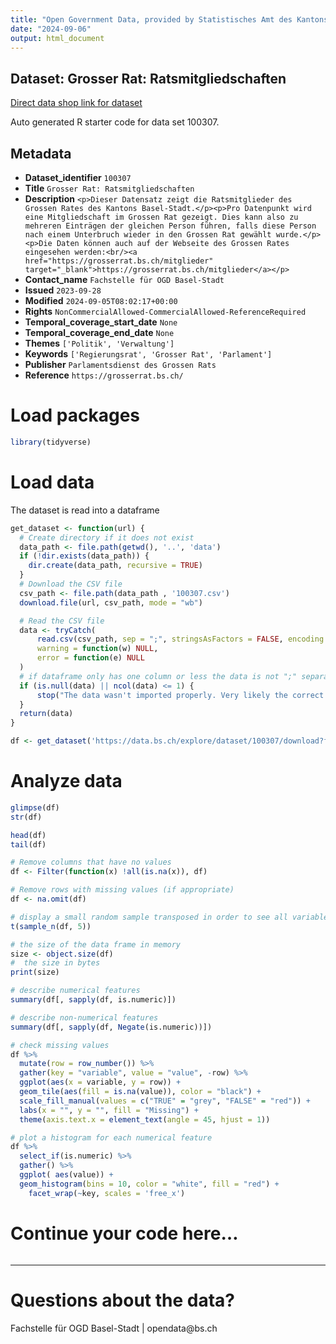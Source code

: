 ```yaml
---
title: "Open Government Data, provided by Statistisches Amt des Kantons Basel-Stadt - Fachstelle OGD"
date: "2024-09-06"
output: html_document
---
```


## Dataset: Grosser Rat: Ratsmitgliedschaften

[Direct data shop link for dataset](https://data.bs.ch/explore/dataset/100307)

Auto generated R starter code for data set 100307.

## Metadata

- **Dataset_identifier** `100307`
- **Title** `Grosser Rat: Ratsmitgliedschaften`
- **Description** `<p>Dieser Datensatz zeigt die Ratsmitglieder des Grossen Rates des Kantons Basel-Stadt.</p><p>Pro Datenpunkt wird eine Mitgliedschaft im Grossen Rat gezeigt. Dies kann also zu mehreren Einträgen der gleichen Person führen, falls diese Person nach einem Unterbruch wieder in den Grossen Rat gewählt wurde.</p><p>Die Daten können auch auf der Webseite des Grossen Rates eingesehen werden:<br/><a href="https://grosserrat.bs.ch/mitglieder" target="_blank">https://grosserrat.bs.ch/mitglieder</a></p>`
- **Contact_name** `Fachstelle für OGD Basel-Stadt`
- **Issued** `2023-09-28`
- **Modified** `2024-09-05T08:02:17+00:00`
- **Rights** `NonCommercialAllowed-CommercialAllowed-ReferenceRequired`
- **Temporal_coverage_start_date** `None`
- **Temporal_coverage_end_date** `None`
- **Themes** `['Politik', 'Verwaltung']`
- **Keywords** `['Regierungsrat', 'Grosser Rat', 'Parlament']`
- **Publisher** `Parlamentsdienst des Grossen Rats`
- **Reference** `https://grosserrat.bs.ch/`


# Load packages

```r

library(tidyverse)
```

# Load data

The dataset is read into a dataframe

```r
get_dataset <- function(url) {
  # Create directory if it does not exist
  data_path <- file.path(getwd(), '..', 'data')
  if (!dir.exists(data_path)) {
    dir.create(data_path, recursive = TRUE)
  }
  # Download the CSV file
  csv_path <- file.path(data_path , '100307.csv')
  download.file(url, csv_path, mode = "wb")

  # Read the CSV file
  data <- tryCatch(
      read.csv(csv_path, sep = ";", stringsAsFactors = FALSE, encoding = "UTF-8"),
      warning = function(w) NULL,
      error = function(e) NULL
  )
  # if dataframe only has one column or less the data is not ";" separated
  if (is.null(data) || ncol(data) <= 1) {
      stop("The data wasn't imported properly. Very likely the correct separator couldn't be found.\nPlease check the dataset manually and adjust the code.")
  }
  return(data)
}
```

```r

df <- get_dataset('https://data.bs.ch/explore/dataset/100307/download?format=csv&timezone=Europe%2FZurich')

```

# Analyze data

```r

glimpse(df)
str(df)

head(df)
tail(df)

```

```r
# Remove columns that have no values
df <- Filter(function(x) !all(is.na(x)), df)

# Remove rows with missing values (if appropriate)
df <- na.omit(df)
```

```r
# display a small random sample transposed in order to see all variables
t(sample_n(df, 5))
```

```r
# the size of the data frame in memory
size <- object.size(df)
#  the size in bytes
print(size)
```

```r
# describe numerical features
summary(df[, sapply(df, is.numeric)])
```

```r
# describe non-numerical features
summary(df[, sapply(df, Negate(is.numeric))])
```

```r
# check missing values
df %>%
  mutate(row = row_number()) %>%
  gather(key = "variable", value = "value", -row) %>%
  ggplot(aes(x = variable, y = row)) +
  geom_tile(aes(fill = is.na(value)), color = "black") +
  scale_fill_manual(values = c("TRUE" = "grey", "FALSE" = "red")) +
  labs(x = "", y = "", fill = "Missing") +
  theme(axis.text.x = element_text(angle = 45, hjust = 1))
```

```r
# plot a histogram for each numerical feature
df %>%
  select_if(is.numeric) %>%
  gather() %>%
  ggplot( aes(value)) +
  geom_histogram(bins = 10, color = "white", fill = "red") +
    facet_wrap(~key, scales = 'free_x')
```

# Continue your code here...

```r

```
------------------------------------------------------------------------

# Questions about the data?

Fachstelle für OGD Basel-Stadt | opendata@bs.ch
